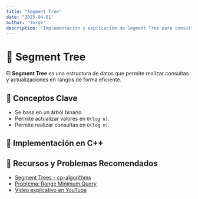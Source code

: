 ```yaml
---
title: "Segment Tree"
date: "2025-04-01"
author: "Jorge"
description: "Implementación y explicación de Segment Tree para consultas en rangos."
---
```



<div class="prose prose-sm prose-blue dark:prose-invert mx-auto max-w-3xl p-6 bg-gray-800 text-white rounded-lg shadow-lg">

  # 🌲 Segment Tree

  El **Segment Tree** es una estructura de datos que permite realizar consultas y actualizaciones en rangos de forma eficiente.

  ## 📌 Conceptos Clave

  - Se basa en un árbol binario.
  - Permite actualizar valores en `O(log n)`.
  - Permite realizar consultas en `O(log n)`.

  ## 📝 Implementación en C++
  
  <div class="text-xs md:text-sm font-mono bg-gray-900 p-3 rounded-lg shadow-lg overflow-x-auto">
    <CodeBlock />
  </div>

  ## 🔗 Recursos y Problemas Recomendados

  - [Segment Trees - cp-algorithms](https://cp-algorithms.com/data_structures/segment_tree.html)
  - [Problema: Range Minimum Query](https://cses.fi/problemset/task/1649)
  - [Video explicativo en YouTube](https://www.youtube.com/watch?v=0jWeUdxrGm4)

</div>

